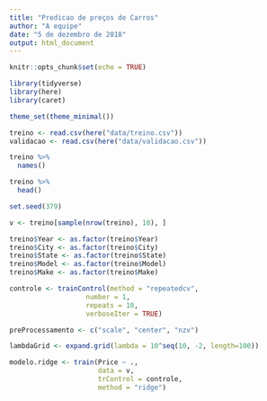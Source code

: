```yaml
---
title: "Predicao de preços de Carros"
author: "A equipe"
date: "5 de dezembro de 2018"
output: html_document
---
```


```r
knitr::opts_chunk$set(echo = TRUE)
```

```r
library(tidyverse)
library(here)
library(caret)

theme_set(theme_minimal())
```


```r
treino <- read.csv(here("data/treino.csv"))
validacao <- read.csv(here("data/validacao.csv"))

```



```r
treino %>% 
  names()
```

```r
treino %>% 
  head()
```

```r
set.seed(379)

v <- treino[sample(nrow(treino), 10), ]
```



```r
treino$Year <- as.factor(treino$Year)
treino$City <- as.factor(treino$City)
treino$State <- as.factor(treino$State)
treino$Model <- as.factor(treino$Model)
treino$Make <- as.factor(treino$Make)
```


```r
controle <- trainControl(method = "repeatedcv",
                   number = 1,
                   repeats = 10,
                   verboseIter = TRUE)
```

```r
preProcessamento <- c("scale", "center", "nzv")
```

```r
lambdaGrid <- expand.grid(lambda = 10^seq(10, -2, length=100))
```


```r
modelo.ridge <- train(Price ~ .,
                      data = v,
                      trControl = controle,
                      method = "ridge")
```

